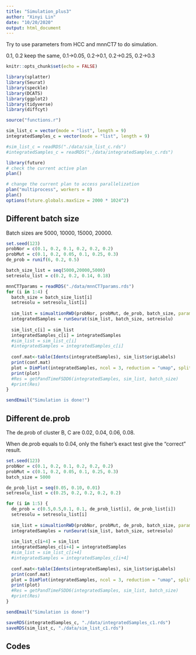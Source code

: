 ```yaml
---
title: "Simulation_plus3"
author: "Xinyi Lin"
date: "10/20/2020"
output: html_document
---
```


Try to use parameters from HCC and mnnCT7 to do simulation.

0.1, 0.2 keep the same, 0.1->0.05, 0.2->0.1, 0.2->0.25, 0.2->0.3

```r
knitr::opts_chunk$set(echo = FALSE)
```

```r
library(splatter)
library(Seurat)
library(speckle)
library(DCATS)
library(ggplot2)
library(tidyverse)
library(diffcyt)
```

```r
source("functions.r")
```

```r
sim_list_c = vector(mode = "list", length = 9)
integratedSamples_c = vector(mode = "list", length = 9)
```

```r
#sim_list_c = readRDS("./data/sim_list_c.rds")
#integratedSamples_c = readRDS("./data/integratedSamples_c.rds")
```

```r
library(future)
# check the current active plan
plan()
```

```r
# change the current plan to access parallelization
plan("multiprocess", workers = 8)
plan()
options(future.globals.maxSize = 2000 * 1024^2)
```

## Different batch size

Batch sizes are 5000, 10000, 15000, 20000.

```r
set.seed(123)
probNor = c(0.1, 0.2, 0.1, 0.2, 0.2, 0.2)
probMut = c(0.1, 0.2, 0.05, 0.1, 0.25, 0.3)
de_prob = runif(6, 0.2, 0.5)

batch_size_list = seq(5000,20000,5000)
setresolu_list = c(0.2, 0.2, 0.14, 0.18)
```

```r
mnnCT7params = readRDS("./data/mnnCT7params.rds")
for (i in 1:4) {
  batch_size = batch_size_list[i]
  setresolu = setresolu_list[i]
  
  sim_list = simualtionRWD(probNor, probMut, de_prob, batch_size, params = mnnCT7params)
  integratedSamples = runSeurat(sim_list, batch_size, setresolu)
  
  sim_list_c[i] = sim_list
  integratedSamples_c[i] = integratedSamples
  #sim_list = sim_list_c[i]
  #integratedSamples = integratedSamples_c[i]
  
  conf.mat<-table(Idents(integratedSamples), sim_list$origLabels)
  print(conf.mat)
  plot = DimPlot(integratedSamples, ncol = 3, reduction = "umap", split.by = "batch") + ggtitle("Cluster Results of Different Clusters in Different Samples")
  print(plot)
  #Res = getPandTimeFSDD6(integratedSamples, sim_list, batch_size)
  #print(Res)
}

sendEmail("Simulation is done!")
```

## Different de.prob

The de.prob of cluster B, C are 0.02, 0.04, 0.06, 0.08.

When de.prob equals to 0.04, only the fisher's exact test give the "correct" result.

```r
set.seed(123)
probNor = c(0.1, 0.2, 0.1, 0.2, 0.2, 0.2)
probMut = c(0.1, 0.2, 0.05, 0.1, 0.25, 0.3)
batch_size = 5000

de_prob_list = seq(0.05, 0.10, 0.01)
setresolu_list = c(0.25, 0.2, 0.2, 0.2, 0.2)
```

```r
for (i in 1:5) {
  de_prob = c(0.5,0.5,0.1, 0.1, de_prob_list[i], de_prob_list[i])
  setresolu = setresolu_list[i]
  
  sim_list = simualtionRWD(probNor, probMut, de_prob, batch_size, params = mnnCT7params)
  integratedSamples = runSeurat(sim_list, batch_size, setresolu)
  
  sim_list_c[i+4] = sim_list
  integratedSamples_c[i+4] = integratedSamples
  #sim_list = sim_list_c[i+4]
  #integratedSamples = integratedSamples_c[i+4]
  
  conf.mat<-table(Idents(integratedSamples), sim_list$origLabels)
  print(conf.mat)
  plot = DimPlot(integratedSamples, ncol = 3, reduction = "umap", split.by = "batch") + ggtitle("Cluster Results of Different Clusters in Different Samples")
  print(plot)
  #Res = getPandTimeFSDD6(integratedSamples, sim_list, batch_size)
  #print(Res)
}

sendEmail("Simulation is done!")
```

```r
saveRDS(integratedSamples_c, "./data/integratedSamples_c1.rds")
saveRDS(sim_list_c, "./data/sim_list_c1.rds")
```


## Codes

```r
```